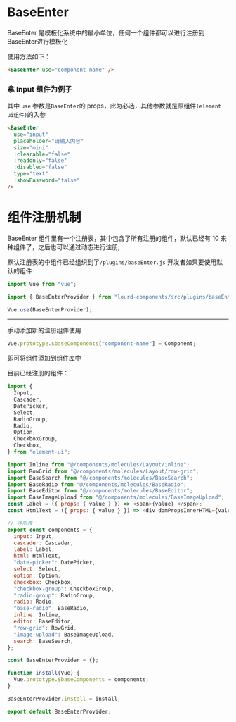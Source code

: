 
<Meta
  title="Lourd Components/Components/BaseEnter/概述(Introduction)"
  component={BaseEnter}
/>

# BaseEnter

<ArgsTable of={BaseEnter} />
BaseEnter 是模板化系统中的最小单位，任何一个组件都可以进行注册到BaseEnter进行模板化

使用方法如下：

```html
<BaseEnter use="component name" />
```

### 拿 Input 组件为例子

其中 `use` 参数是`BaseEnter`的 props，此为必选，其他参数就是原组件`(element ui组件)`的入参

```html
<BaseEnter
  use="input"
  placeholder="请输入内容"
  size="mini"
  :clearable="false"
  :readonly="false"
  :disabled="false"
  type="text"
  :showPassword="false"
/>
```


# 组件注册机制

BaseEnter 组件里有一个注册表，其中包含了所有注册的组件，默认已经有 10 来种组件了，之后也可以通过动态进行注册,

默认注册表的中组件已经组织到了`/plugins/baseEnter.js` 开发者如果要使用默认的组件

```javascript
import Vue from "vue";

import { BaseEnterProvider } from "lourd-components/src/plugins/baseEnter";

Vue.use(BaseEnterProvider);
```

---

手动添加新的注册组件使用

```javascript
Vue.prototype.$baseComponents["component-name"] = Component;
```

即可将组件添加到组件库中

目前已经注册的组件：

```javascript
import {
  Input,
  Cascader,
  DatePicker,
  Select,
  RadioGroup,
  Radio,
  Option,
  CheckboxGroup,
  Checkbox,
} from "element-ui";

import Inline from "@/components/molecules/Layout/inline";
import RowGrid from "@/components/molecules/Layout/row-grid";
import BaseSearch from "@/components/molecules/BaseSearch";
import BaseRadio from "@/components/molecules/BaseRadio";
import BaseEditor from "@/components/molecules/BaseEditor";
import BaseImageUpload from "@/components/molecules/BaseImageUpload";
const Label = ({ props: { value } }) => <span>{value} </span>;
const HtmlText = ({ props: { value } }) => <div domPropsInnerHTML={value} />;

// 注册表
export const components = {
  input: Input,
  cascader: Cascader,
  label: Label,
  html: HtmlText,
  "date-picker": DatePicker,
  select: Select,
  option: Option,
  checkbox: Checkbox,
  "checkbox-group": CheckboxGroup,
  "radio-group": RadioGroup,
  radio: Radio,
  "base-radio": BaseRadio,
  inline: Inline,
  editor: BaseEditor,
  "row-grid": RowGrid,
  "image-upload": BaseImageUpload,
  search: BaseSearch,
};

const BaseEnterProvider = {};

function install(Vue) {
  Vue.prototype.$baseComponents = components;
}

BaseEnterProvider.install = install;

export default BaseEnterProvider;
```
